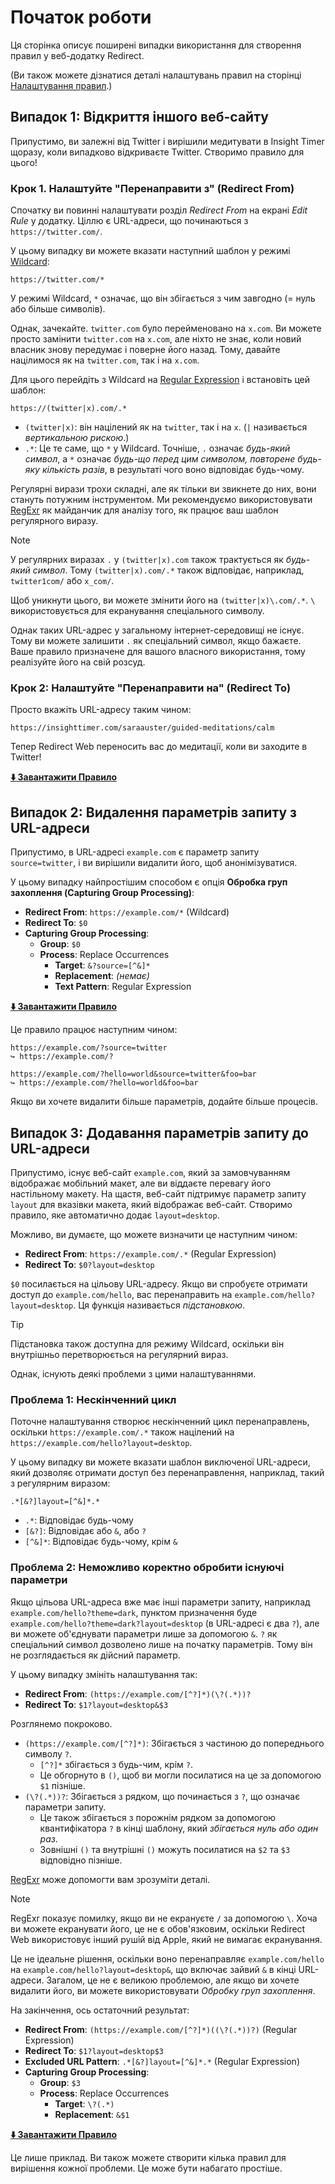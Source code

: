 # Початок роботи

Ця сторінка описує поширені випадки використання для створення правил у веб-додатку Redirect.

(Ви також можете дізнатися деталі налаштувань правил на сторінці [Налаштування правил](./rule-settings).)

## Випадок 1: Відкриття іншого веб-сайту

Припустимо, ви залежні від Twitter і вирішили медитувати в Insight Timer щоразу, коли випадково відкриваєте Twitter. Створимо правило для цього!

### Крок 1. Налаштуйте "Перенаправити з" (Redirect From)

Спочатку ви повинні налаштувати розділ *Redirect From* на екрані *Edit Rule* у додатку. Ціллю є URL-адреси, що починаються з `https://twitter.com/`.

У цьому випадку ви можете вказати наступний шаблон у режимі [Wildcard](rule-settings?id=wildcard):

```
https://twitter.com/*
```

У режимі Wildcard, `*` означає, що він збігається з чим завгодно (= нуль або більше символів).

Однак, зачекайте. `twitter.com` було перейменовано на `x.com`. Ви можете просто замінити `twitter.com` на `x.com`, але ніхто не знає, коли новий власник знову передумає і поверне його назад. Тому, давайте націлимося як на `twitter.com`, так і на `x.com`.

Для цього перейдіть з Wildcard на [Regular Expression](rule-settings?id=regular-expression) і встановіть цей шаблон:

```
https://(twitter|x).com/.*
```

* `(twitter|x)`: він націлений як на `twitter`, так і на `x`. (`|` називається *вертикальною рискою*.)
* `.*`: Це те саме, що `*` у Wildcard. Точніше, `.` означає *будь-який символ*, а `*` означає *будь-що перед цим символом, повторене будь-яку кількість разів*, в результаті чого воно відповідає будь-чому.

Регулярні вирази трохи складні, але як тільки ви звикнете до них, вони стануть потужним інструментом. Ми рекомендуємо використовувати [RegExr](https://regexr.com) як майданчик для аналізу того, як працює ваш шаблон регулярного виразу.

> [!NOTE]
> У регулярних виразах `.` у `(twitter|x).com` також трактується як *будь-який символ*. Тому `(twitter|x).com/.*` також відповідає, наприклад, `twitter1com/` або `x_com/`.
>
> Щоб уникнути цього, ви можете змінити його на `(twitter|x)\.com/.*`. `\` використовується для екранування спеціального символу.
>
> Однак таких URL-адрес у загальному інтернет-середовищі не існує. Тому ви можете залишити `.` як спеціальний символ, якщо бажаєте. Ваше правило призначене для вашого власного використання, тому реалізуйте його на свій розсуд.

### Крок 2: Налаштуйте "Перенаправити на" (Redirect To)

Просто вкажіть URL-адресу таким чином:

```
https://insighttimer.com/saraauster/guided-meditations/calm
```

Тепер Redirect Web переносить вас до медитації, коли ви заходите в Twitter!

**[⬇️ Завантажити Правило](/rules/reduce-twitter-addiction.redirectweb)**

## Випадок 2: Видалення параметрів запиту з URL-адреси

Припустимо, в URL-адресі `example.com` є параметр запиту `source=twitter`, і ви вирішили видалити його, щоб анонімізуватися.

У цьому випадку найпростішим способом є опція **Обробка груп захоплення (Capturing Group Processing)**:

* **Redirect From**: `https://example.com/*` (Wildcard)
* **Redirect To**: `$0`
* **Capturing Group Processing**:
    * **Group**: `$0`
    * **Process**: Replace Occurrences
        * **Target**: `&?source=[^&]*`
        * **Replacement**: *(немає)*
        * **Text Pattern**: Regular Expression

**[⬇️ Завантажити Правило](/rules/remove-parameters.redirectweb)**

Це правило працює наступним чином:

```
https://example.com/?source=twitter
↪ https://example.com/?

https://example.com/?hello=world&source=twitter&foo=bar
↪ https://example.com/?hello=world&foo=bar
```

Якщо ви хочете видалити більше параметрів, додайте більше процесів.

## Випадок 3: Додавання параметрів запиту до URL-адреси

Припустимо, існує веб-сайт `example.com`, який за замовчуванням відображає мобільний макет, але ви віддаєте перевагу його настільному макету. На щастя, веб-сайт підтримує параметр запиту `layout` для вказівки макета, який відображає веб-сайт. Створимо правило, яке автоматично додає `layout=desktop`.

Можливо, ви думаєте, що можете визначити це наступним чином:

* **Redirect From**: `https://example.com/.*` (Regular Expression)
* **Redirect To**: `$0?layout=desktop`

`$0` посилається на цільову URL-адресу. Якщо ви спробуєте отримати доступ до `example.com/hello`, вас перенаправить на `example.com/hello?layout=desktop`. Ця функція називається *підстановкою*.

> [!TIP]
> Підстановка також доступна для режиму Wildcard, оскільки він внутрішньо перетворюється на регулярний вираз.

Однак, існують деякі проблеми з цими налаштуваннями.

### Проблема 1: Нескінченний цикл

Поточне налаштування створює нескінченний цикл перенаправлень, оскільки `https://example.com/.*` також націлений на `https://example.com/hello?layout=desktop`.

У цьому випадку ви можете вказати шаблон виключеної URL-адреси, який дозволяє отримати доступ без перенаправлення, наприклад, такий з регулярним виразом:

```
.*[&?]layout=[^&]*.*
```

* `.*`: Відповідає будь-чому
* `[&?]`: Відповідає або `&`, або `?`
* `[^&]*`: Відповідає будь-чому, крім `&`

### Проблема 2: Неможливо коректно обробити існуючі параметри

Якщо цільова URL-адреса вже має інші параметри запиту, наприклад `example.com/hello?theme=dark`, пунктом призначення буде `example.com/hello?theme=dark?layout=desktop` (в URL-адресі є два `?`), але ви можете об'єднувати параметри лише за допомогою `&`. `?` як спеціальний символ дозволено лише на початку параметрів. Тому він не розглядається як дійсний параметр.

У цьому випадку змініть налаштування так:

* **Redirect From**: `(https://example.com/[^?]*)(\?(.*))?`
* **Redirect To**: `$1?layout=desktop&$3`

Розглянемо покроково.

* `(https://example.com/[^?]*)`: Збігається з частиною до попереднього символу `?`.
    * `[^?]*` збігається з будь-чим, крім `?`.
    * Це обгорнуто в `()`, щоб ви могли посилатися на це за допомогою `$1` пізніше.
* `(\?(.*))?`: Збігається з рядком, що починається з `?`, що означає параметри запиту.
    * Це також збігається з порожнім рядком за допомогою квантифікатора `?` в кінці шаблону, який *збігається нуль або один раз*.
    * Зовнішні `()` та внутрішні `()` можуть посилатися на `$2` та `$3` відповідно пізніше.

[RegExr](https://regexr.com) може допомогти вам зрозуміти деталі.

> [!NOTE]
> RegExr показує помилку, якщо ви не екрануєте `/` за допомогою `\`. Хоча ви можете екранувати його, це не є обов'язковим, оскільки Redirect Web використовує інший рушій від Apple, який не вимагає екранування.

Це не ідеальне рішення, оскільки воно перенаправляє `example.com/hello` на `example.com/hello?layout=desktop&`, що включає зайвий `&` в кінці URL-адреси. Загалом, це не є великою проблемою, але якщо ви хочете видалити його, ви можете використовувати *Обробку груп захоплення*.

На закінчення, ось остаточний результат:

* **Redirect From**: `(https://example.com/[^?]*)((\?(.*))?)` (Regular Expression)
* **Redirect To**: `$1?layout=desktop$3`
* **Excluded URL Pattern**: `.*[&?]layout=[^&]*.*` (Regular Expression)
* **Capturing Group Processing**:
    * **Group**: `$3`
    * **Process**: Replace Occurrences
        * **Target**: `\?(.*)`
        * **Replacement**: `&$1`

**[⬇️ Завантажити Правило](/rules/add-parameters.redirectweb)**

Це лише приклад. Ви також можете створити кілька правил для вирішення кожної проблеми. Це може бути набагато простіше.
